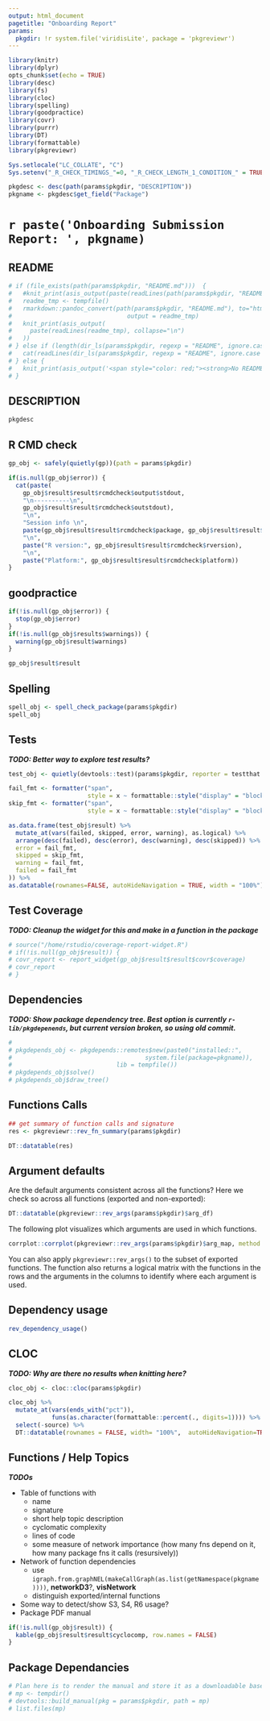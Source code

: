```yaml
---
output: html_document
pagetitle: "Onboarding Report"
params:
  pkgdir: !r system.file('viridisLite', package = 'pkgreviewr')
---
```


```r
library(knitr)
library(dplyr)
opts_chunk$set(echo = TRUE)
library(desc)
library(fs)
library(cloc)
library(spelling)
library(goodpractice)
library(covr)
library(purrr)
library(DT)
library(formattable)
library(pkgreviewr)
```


```r
Sys.setlocale("LC_COLLATE", "C")
Sys.setenv("_R_CHECK_TIMINGS_"=0, "_R_CHECK_LENGTH_1_CONDITION_" = TRUE)
```

```r
pkgdesc <- desc(path(params$pkgdir, "DESCRIPTION"))
pkgname <- pkgdesc$get_field("Package")
```
# `r paste('Onboarding Submission Report: ', pkgname)` {.tabset}

## README

```r
# if (file_exists(path(params$pkgdir, "README.md")))  {
#   #knit_print(asis_output(paste(readLines(path(params$pkgdir, "README.md")), collapse = "\n")))
#   readme_tmp <- tempfile()
#   rmarkdown::pandoc_convert(path(params$pkgdir, "README.md"), to="html",
#                                output = readme_tmp)
#   knit_print(asis_output(
#     paste(readLines(readme_tmp), collapse="\n")
#   ))
# } else if (length(dir_ls(params$pkgdir, regexp = "README", ignore.case = TRUE))) {
#   cat(readLines(dir_ls(params$pkgdir, regexp = "README", ignore.case = TRUE)[1]), sep = "\n")
# } else {
#   knit_print(asis_output('<span style="color: red;"><strong>No README found!<strong/><span/>'))
# }
```


## DESCRIPTION

```r
pkgdesc
```


## R CMD check

```r
gp_obj <- safely(quietly(gp))(path = params$pkgdir)
```

```r
if(is.null(gp_obj$error)) {
  cat(paste(
    gp_obj$result$result$rcmdcheck$output$stdout,
    "\n----------\n",
    gp_obj$result$result$rcmdcheck$outstdout),
    "\n",
    "Session info \n",
    paste(gp_obj$result$result$rcmdcheck$package, gp_obj$result$result$rcmdcheck$version),
    "\n",
    paste("R version:", gp_obj$result$result$rcmdcheck$rversion),
    "\n",
    paste("Platform:", gp_obj$result$result$rcmdcheck$platform))
}
```

## goodpractice

```r
if(!is.null(gp_obj$error)) {
  stop(gp_obj$error)
}
if(!is.null(gp_obj$results$warnings)) {
  warning(gp_obj$result$warnings)
}
```

```r
gp_obj$result$result
```

## Spelling

```r
spell_obj <- spell_check_package(params$pkgdir)
spell_obj
```

## Tests

***TODO: Better way to explore test results?***

```r
test_obj <- quietly(devtools::test)(params$pkgdir, reporter = testthat::SummaryReporter)
```

```r
fail_fmt <- formatter("span",
                      style = x ~ formattable::style("display" = "block", "padding" = "0 4px", "border-radius" = "4px",  "background-color" = ifelse(x, "lightpink", "white")))
skip_fmt <- formatter("span",
                      style = x ~ formattable::style("display" = "block", "padding" = "0 4px", "border-radius" = "4px",  "background-color" = ifelse(x, "yellow", "white")))

as.data.frame(test_obj$result) %>%
  mutate_at(vars(failed, skipped, error, warning), as.logical) %>%
  arrange(desc(failed), desc(error), desc(warning), desc(skipped)) %>% formattable(list(
  error = fail_fmt,
  skipped = skip_fmt,
  warning = fail_fmt,
  failed = fail_fmt
)) %>%
as.datatable(rownames=FALSE, autoHideNavigation = TRUE, width = "100%")
```

## Test Coverage

***TODO: Cleanup the widget for this and make in a function in the package***

```r
# source("/home/rstudio/coverage-report-widget.R")
# if(!is.null(gp_obj$result)) {
# covr_report <- report_widget(gp_obj$result$result$covr$coverage)
# covr_report
# }
```

## Dependencies

***TODO: Show package dependency tree.  Best option is currently `r-lib/pkgdepenends`,
but current version broken, so using old commit.***

```r
# 
# pkgdepends_obj <- pkgdepends::remotes$new(paste0("installed::",
#                                     system.file(package=pkgname)),
#                             lib = tempfile())
# pkgdepends_obj$solve()
# pkgdepends_obj$draw_tree()
```

## Functions Calls

```r
## get summary of function calls and signature
res <- pkgreviewr::rev_fn_summary(params$pkgdir)

DT::datatable(res)
```

## Argument defaults

Are the default arguments consistent across all the functions? Here we check so across all functions (exported and non-exported):

```r
DT::datatable(pkgreviewr::rev_args(params$pkgdir)$arg_df)
```

The following plot visualizes which arguments are used in which functions.

```r
corrplot::corrplot(pkgreviewr::rev_args(params$pkgdir)$arg_map, method = 'square', cl.pos = "n")
```

You can also apply `pkgreviewr::rev_args()` to the subset of exported functions. The function also returns a logical matrix with the functions in the rows and the arguments in the columns to identify where each argument is used.

## Dependency usage

```r
rev_dependency_usage()
```

## CLOC

***TODO: Why are there no results when knitting here?***

```r
cloc_obj <- cloc::cloc(params$pkgdir)

cloc_obj %>%
  mutate_at(vars(ends_with("pct")),
            funs(as.character(formattable::percent(., digits=1)))) %>%
  select(-source) %>%
  DT::datatable(rownames = FALSE, width= "100%",  autoHideNavigation=TRUE)
```

## Functions / Help Topics

***TODOs***

-   Table of functions with
    -   name
    -   signature
    -   short help topic description
    -   cyclomatic complexity
    -   lines of code
    -   some measure of network importance (how many fns depend on it, how many package fns it calls (resursively))
-   Network of function dependencies
    -   use `igraph.from.graphNEL(makeCallGraph(as.list(getNamespace(pkgname))))`, **networkD3**?, **visNetwork**
    -   distinguish exported/internal functions
-   Some way to detect/show S3, S4, R6 usage?
-   Package PDF manual

```r
if(!is.null(gp_obj$result)) {
  kable(gp_obj$result$result$cyclocomp, row.names = FALSE)
}
```

## Package Dependancies 

```r
# Plan here is to render the manual and store it as a downloadable base64 object)
# mp <- tempdir()
# devtools::build_manual(pkg = params$pkgdir, path = mp)
# list.files(mp)
```



